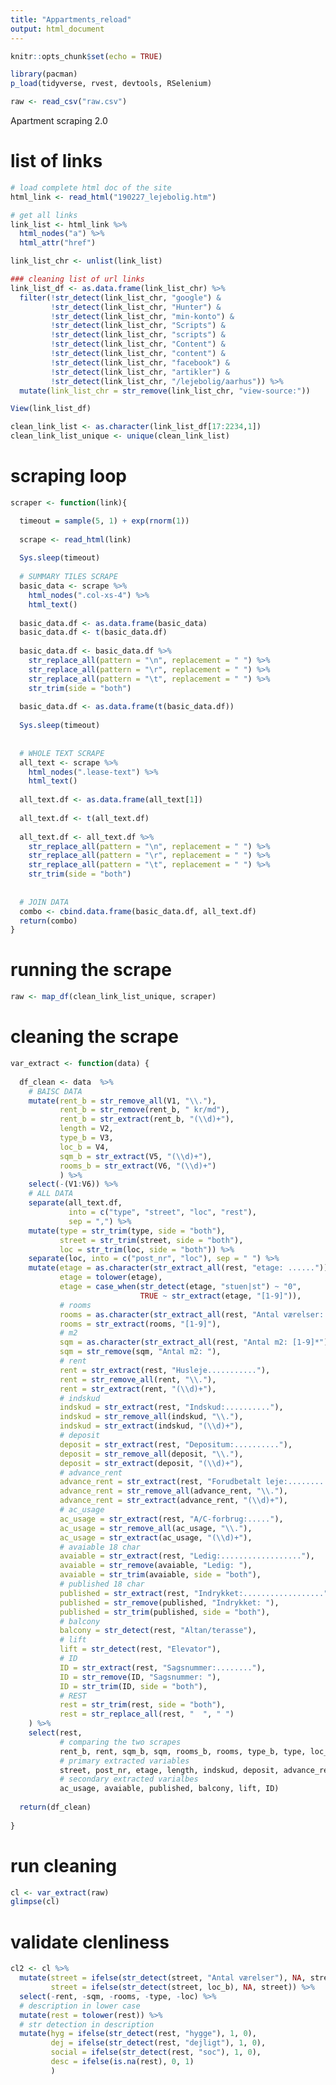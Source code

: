 ```yaml
---
title: "Appartments_reload"
output: html_document
---
```


```r
knitr::opts_chunk$set(echo = TRUE)

library(pacman)
p_load(tidyverse, rvest, devtools, RSelenium)

raw <- read_csv("raw.csv")
```


Apartment scraping 2.0

# list of links
```r
# load complete html doc of the site
html_link <- read_html("190227_lejebolig.htm")

# get all links
link_list <- html_link %>%
  html_nodes("a") %>%
  html_attr("href")

link_list_chr <- unlist(link_list)

### cleaning list of url links
link_list_df <- as.data.frame(link_list_chr) %>%
  filter(!str_detect(link_list_chr, "google") &
         !str_detect(link_list_chr, "Hunter") &
         !str_detect(link_list_chr, "min-konto") &
         !str_detect(link_list_chr, "Scripts") &
         !str_detect(link_list_chr, "scripts") &
         !str_detect(link_list_chr, "Content") &
         !str_detect(link_list_chr, "content") &
         !str_detect(link_list_chr, "facebook") &
         !str_detect(link_list_chr, "artikler") &
         !str_detect(link_list_chr, "/lejebolig/aarhus")) %>%
  mutate(link_list_chr = str_remove(link_list_chr, "view-source:"))

View(link_list_df)

clean_link_list <- as.character(link_list_df[17:2234,1])
clean_link_list_unique <- unique(clean_link_list)
```

# scraping loop
```r
scraper <- function(link){

  timeout = sample(5, 1) + exp(rnorm(1))
  
  scrape <- read_html(link)
  
  Sys.sleep(timeout)
  
  # SUMMARY TILES SCRAPE
  basic_data <- scrape %>%
    html_nodes(".col-xs-4") %>%
    html_text()
  
  basic_data.df <- as.data.frame(basic_data)
  basic_data.df <- t(basic_data.df)
  
  basic_data.df <- basic_data.df %>%
    str_replace_all(pattern = "\n", replacement = " ") %>%
    str_replace_all(pattern = "\r", replacement = " ") %>%
    str_replace_all(pattern = "\t", replacement = " ") %>%
    str_trim(side = "both")
  
  basic_data.df <- as.data.frame(t(basic_data.df))
  
  Sys.sleep(timeout)
  
  
  # WHOLE TEXT SCRAPE
  all_text <- scrape %>%
    html_nodes(".lease-text") %>%
    html_text()
  
  all_text.df <- as.data.frame(all_text[1])
  
  all_text.df <- t(all_text.df)
  
  all_text.df <- all_text.df %>%
    str_replace_all(pattern = "\n", replacement = " ") %>%
    str_replace_all(pattern = "\r", replacement = " ") %>%
    str_replace_all(pattern = "\t", replacement = " ") %>%
    str_trim(side = "both")
  
  
  # JOIN DATA
  combo <- cbind.data.frame(basic_data.df, all_text.df)
  return(combo)
}
```

# running the scrape
```r
raw <- map_df(clean_link_list_unique, scraper)
```

# cleaning the scrape
```r
var_extract <- function(data) {
  
  df_clean <- data  %>%
    # BAISC DATA
    mutate(rent_b = str_remove_all(V1, "\\."),
           rent_b = str_remove(rent_b, " kr/md"),
           rent_b = str_extract(rent_b, "(\\d)+"),
           length = V2,
           type_b = V3,
           loc_b = V4,
           sqm_b = str_extract(V5, "(\\d)+"),
           rooms_b = str_extract(V6, "(\\d)+")
           ) %>%
    select(-(V1:V6)) %>%
    # ALL DATA
    separate(all_text.df, 
             into = c("type", "street", "loc", "rest"), 
             sep = ",") %>%
    mutate(type = str_trim(type, side = "both"),
           street = str_trim(street, side = "both"),
           loc = str_trim(loc, side = "both")) %>%
    separate(loc, into = c("post_nr", "loc"), sep = " ") %>%
    mutate(etage = as.character(str_extract_all(rest, "etage: ......")),
           etage = tolower(etage),
           etage = case_when(str_detect(etage, "stuen|st") ~ "0",
                             TRUE ~ str_extract(etage, "[1-9]")),
           # rooms
           rooms = as.character(str_extract_all(rest, "Antal værelser: [1-9]")),
           rooms = str_extract(rooms, "[1-9]"),
           # m2
           sqm = as.character(str_extract_all(rest, "Antal m2: [1-9]*")),
           sqm = str_remove(sqm, "Antal m2: "),
           # rent
           rent = str_extract(rest, "Husleje..........."),
           rent = str_remove_all(rent, "\\."),
           rent = str_extract(rent, "(\\d)+"),
           # indskud
           indskud = str_extract(rest, "Indskud:.........."),
           indskud = str_remove_all(indskud, "\\."),
           indskud = str_extract(indskud, "(\\d)+"),
           # deposit
           deposit = str_extract(rest, "Depositum:.........."),
           deposit = str_remove_all(deposit, "\\."),
           deposit = str_extract(deposit, "(\\d)+"),
           # advance_rent
           advance_rent = str_extract(rest, "Forudbetalt leje:.........."),
           advance_rent = str_remove_all(advance_rent, "\\."),
           advance_rent = str_extract(advance_rent, "(\\d)+"),
           # ac_usage
           ac_usage = str_extract(rest, "A/C-forbrug:....."),
           ac_usage = str_remove_all(ac_usage, "\\."),
           ac_usage = str_extract(ac_usage, "(\\d)+"),
           # avaiable 18 char
           avaiable = str_extract(rest, "Ledig:.................."),
           avaiable = str_remove(avaiable, "Ledig: "),
           avaiable = str_trim(avaiable, side = "both"),
           # published 18 char
           published = str_extract(rest, "Indrykket:.................."),
           published = str_remove(published, "Indrykket: "),
           published = str_trim(published, side = "both"),
           # balcony
           balcony = str_detect(rest, "Altan/terasse"),
           # lift
           lift = str_detect(rest, "Elevator"),
           # ID
           ID = str_extract(rest, "Sagsnummer:........"),
           ID = str_remove(ID, "Sagsnummer: "),
           ID = str_trim(ID, side = "both"),
           # REST
           rest = str_trim(rest, side = "both"),
           rest = str_replace_all(rest, "  ", " ")
    ) %>%
    select(rest, 
           # comparing the two scrapes
           rent_b, rent, sqm_b, sqm, rooms_b, rooms, type_b, type, loc_b, loc, 
           # primary extracted variables
           street, post_nr, etage, length, indskud, deposit, advance_rent,
           # secondary extracted varialbes
           ac_usage, avaiable, published, balcony, lift, ID)
    
  return(df_clean)
  
}
```

# run cleaning
```r
cl <- var_extract(raw)
glimpse(cl)
```

# validate clenliness
```r
cl2 <- cl %>%
  mutate(street = ifelse(str_detect(street, "Antal værelser"), NA, street),
         street = ifelse(str_detect(street, loc_b), NA, street)) %>%
  select(-rent, -sqm, -rooms, -type, -loc) %>%
  # description in lower case
  mutate(rest = tolower(rest)) %>%
  # str detection in description
  mutate(hyg = ifelse(str_detect(rest, "hygge"), 1, 0),
         dej = ifelse(str_detect(rest, "dejligt"), 1, 0),
         social = ifelse(str_detect(rest, "soc"), 1, 0),
         desc = ifelse(is.na(rest), 0, 1)
         )


```

